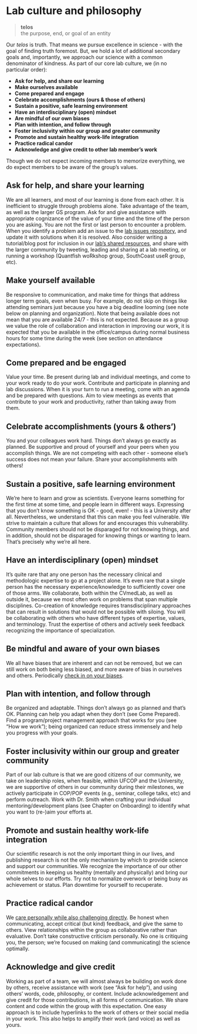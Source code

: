 # Lab culture and philosophy {#sec-culture}

> **telos**  
> the purpose, end, or goal of an entity

Our *telos* is truth. That means we pursue excellence in science - with the goal of finding truth foremost. But, we hold a lot of additional secondary goals and, importantly, we approach our science with a common denominator of kindness. As part of our core lab culture, we (in no particular order):

-   **Ask for help, and share our learning**
-   **Make ourselves available**
-   **Come prepared and engage**
-   **Celebrate accomplishments (ours & those of others)**
-   **Sustain a positive, safe learning environment**
-   **Have an interdisciplinary (open) mindset**
-   **Are mindful of our own biases**
-   **Plan with intention, and follow through**
-   **Foster inclusivity within our group and greater community**
-   **Promote and sustain healthy work-life integration**
-   **Practice radical candor**
-   **Acknowledge and give credit to other lab member's work**

Though we do not expect incoming members to memorize everything, we do expect members to be aware of the group's values.

## Ask for help, and share your learning 

We are all learners, and most of our learning is done from each other. It is inefficient to struggle through problems alone. Take advantage of the team, as well as the larger GS program. Ask for and give assistance with appropriate cognizance of the value of your time and the time of the person you are asking. You are not the first or last person to encounter a problem. When you identify a problem add an issue to the [lab issues repository](www.github.com/thefaylab/lab-chat), and update it with solutions when it is resolved. Also consider writing a tutorial/blog post for inclusion in our [lab's shared resources](www.github.com/thefaylab/labhub), and share with the larger community by tweeting, leading and sharing at a lab meeting, or running a workshop (Quantfish woRkshop group, SouthCoast useR group, etc).

## Make yourself available

Be responsive to communication, and make time for things that address longer term goals, even when busy. For example, do not skip on things like attending seminars just because you have a big deadline looming (see note below on planning and organization). Note that being available does not mean that you are available 24/7 - this is not expected. Because as a group we value the role of collaboration and interaction in improving our work, it is expected that you be available in the office/campus during normal business hours for some time during the week (see section on attendance expectations).

## Come prepared and be engaged

Value your time. Be present during lab and individual meetings, and come to your work ready to do your work. Contribute and participate in planning and lab discussions. When it is your turn to run a meeting, come with an agenda and be prepared with questions. Aim to view meetings as events that contribute to your work and productivity, rather than taking away from them.

## Celebrate accomplishments (yours & others')

You and your colleagues work hard. Things don't always go exactly as planned. Be supportive and proud of yourself and your peers when you accomplish things. We are not competing with each other - someone else's success does not mean your failure. Share your accomplishments with others!

## Sustain a positive, safe learning environment

We're here to learn and grow as scientists. Everyone learns something for the first time at some time, and people learn in different ways. Expressing that you don't know something is OK - good, even! - this is a University after all. Nevertheless, we understand that this can make you feel vulnerable. We strive to maintain a culture that allows for and encourages this vulnerability. Community members should not be disparaged for not knowing things, and in addition, should not be disparaged for knowing things or wanting to learn. That's precisely why we're all here. 

## Have an interdisciplinary (open) mindset

It's quite rare that any one person has the necessary clinical and methodologic expertise to go at a project alone. It's even rare that a single person has the necessary experience/knowledge to sufficiently cover one of those arms. We collaborate, both within the CVmedLab, as well as outside it, because we most often work on problems that span multiple disciplines. Co-creation of knowledge requires transdisciplinary approaches that can result in solutions that would not be possible with siloing. You will be collaborating with others who have different types of expertise, values, and terminology. Trust the expertise of others and actively seek feedback recognizing the importance of specialization.

## Be mindful and aware of your own biases

We all have biases that are inherent and can not be removed, but we can still work on both being less biased, and more aware of bias in ourselves and others. Periodically [check in on your biases](https://medium.com/better-humans/cognitive-bias-cheat-sheet-55a472476b18).

## Plan with intention, and follow through

Be organized and adaptable. Things don't always go as planned and that's OK. Planning can help you adapt when they don't (see Come Prepared). Find a program/project management approach that works for you (see "How we work"); being organized can reduce stress immensely and help you progress with your goals.

## Foster inclusivity within our group and greater community

Part of our lab culture is that we are good citizens of our community, we take on leadership roles, when feasible, within UFCOP and the University, we are supportive of others in our community during their milestones, we actively participate in COP/POP events (e.g., seminar, college talks, etc) and perform outreach. Work with Dr. Smith when crafting your individual mentoring/development plans (see Chapter on Onboarding) to identify what you want to (re-)aim your efforts at.

## Promote and sustain healthy work-life integration

Our scientific research is not the only important thing in our lives, and publishing research is not the only mechanism by which to provide science and support our communities. We recognize the importance of our other commitments in keeping us healthy (mentally and physically) and bring our whole selves to our efforts. Try not to normalize overwork or being busy as achievement or status. Plan downtime for yourself to recuperate. 

## Practice radical candor

We [care personally while also challenging directly](https://www.radicalcandor.com/). Be honest when communicating, accept critical (but kind) feedback, and give the same to others. View relationships within the group as collaborative rather than evaluative. Don't take constructive criticism personally. No one is critiquing you, the person; we're focused on making (and communicating) the science optimally.

## Acknowledge and give credit

Working as part of a team, we will almost always be building on work done by others, receive assistance with work (see "Ask for help"), and using others' words, code, philosophy, or content. Include acknowledgement and give credit for those contributions, in all forms of communication. We share content and code within the group with this expectation. One easy approach is to include hyperlinks to the work of others or their social media in your work. This also helps to amplify their work (and voice) as well as yours.
